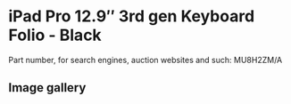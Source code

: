 
# iPad Pro 12.9″ 3rd gen Keyboard Folio - Black

Part number, for search engines, auction websites and such: MU8H2ZM/A

## Image gallery

<div style={{ width: '100%', maxWidth: '768px' }}>
<GalleryComponent
    images={[
      {
        original: "/everysource/MU8H2.webp",
        thumbnail: "/everypreview/MU8H2.webp",
      },
      {
        original: "/everysource/MU8H2_AV1.webp",
        thumbnail: "/everypreview/MU8H2_AV1.webp",
      },
      {
        original: "/everysource/MU8H2_AV2.webp",
        thumbnail: "/everypreview/MU8H2_AV2.webp",
      },
      {
        original: "/everysource/MU8H2_AV4.webp",
        thumbnail: "/everypreview/MU8H2_AV4.webp",
      }
    ]}
  />
</div>